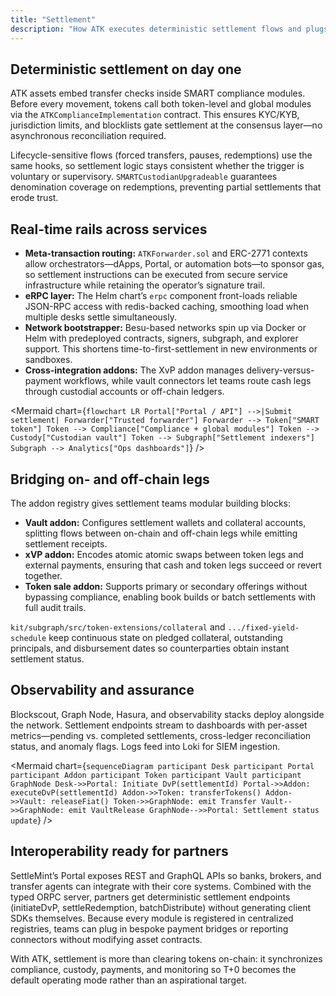 ```yaml
---
title: "Settlement"
description: "How ATK executes deterministic settlement flows and plugs into external rails without bespoke glue."
---
```


## Deterministic settlement on day one

ATK assets embed transfer checks inside SMART compliance modules. Before every movement, tokens call both token-level and global modules via the `ATKComplianceImplementation` contract. This ensures KYC/KYB, jurisdiction limits, and blocklists gate settlement at the consensus layer—no asynchronous reconciliation required.

Lifecycle-sensitive flows (forced transfers, pauses, redemptions) use the same hooks, so settlement logic stays consistent whether the trigger is voluntary or supervisory. `SMARTCustodianUpgradeable` guarantees denomination coverage on redemptions, preventing partial settlements that erode trust.

## Real-time rails across services

- **Meta-transaction routing:** `ATKForwarder.sol` and ERC-2771 contexts allow orchestrators—dApps, Portal, or automation bots—to sponsor gas, so settlement instructions can be executed from secure service infrastructure while retaining the operator’s signature trail.
- **eRPC layer:** The Helm chart’s `erpc` component front-loads reliable JSON-RPC access with redis-backed caching, smoothing load when multiple desks settle simultaneously.
- **Network bootstrapper:** Besu-based networks spin up via Docker or Helm with predeployed contracts, signers, subgraph, and explorer support. This shortens time-to-first-settlement in new environments or sandboxes.
- **Cross-integration addons:** The XvP addon manages delivery-versus-payment workflows, while vault connectors let teams route cash legs through custodial accounts or off-chain ledgers.

<Mermaid
  chart={`
flowchart LR
  Portal["Portal / API"] -->|Submit settlement| Forwarder["Trusted forwarder"]
  Forwarder --> Token["SMART token"]
  Token --> Compliance["Compliance + global modules"]
  Token --> Custody["Custodian vault"]
  Token --> Subgraph["Settlement indexers"]
  Subgraph --> Analytics["Ops dashboards"]
`}
/>

## Bridging on- and off-chain legs

The addon registry gives settlement teams modular building blocks:

- **Vault addon:** Configures settlement wallets and collateral accounts, splitting flows between on-chain and off-chain legs while emitting settlement receipts.
- **xVP addon:** Encodes atomic atomic swaps between token legs and external payments, ensuring that cash and token legs succeed or revert together.
- **Token sale addon:** Supports primary or secondary offerings without bypassing compliance, enabling book builds or batch settlements with full audit trails.

`kit/subgraph/src/token-extensions/collateral` and `.../fixed-yield-schedule` keep continuous state on pledged collateral, outstanding principals, and disbursement dates so counterparties obtain instant settlement status.

## Observability and assurance

Blockscout, Graph Node, Hasura, and observability stacks deploy alongside the network. Settlement endpoints stream to dashboards with per-asset metrics—pending vs. completed settlements, cross-ledger reconciliation status, and anomaly flags. Logs feed into Loki for SIEM ingestion.

<Mermaid
  chart={`
sequenceDiagram
  participant Desk
  participant Portal
  participant Addon
  participant Token
  participant Vault
  participant GraphNode
  Desk->>Portal: Initiate DvP(settlementId)
  Portal->>Addon: executeDvP(settlementId)
  Addon->>Token: transferTokens()
  Addon->>Vault: releaseFiat()
  Token->>GraphNode: emit Transfer
  Vault-->>GraphNode: emit VaultRelease
  GraphNode-->>Portal: Settlement status update
`}
/>

## Interoperability ready for partners

SettleMint’s Portal exposes REST and GraphQL APIs so banks, brokers, and transfer agents can integrate with their core systems. Combined with the typed ORPC server, partners get deterministic settlement endpoints (initiateDvP, settleRedemption, batchDistribute) without generating client SDKs themselves. Because every module is registered in centralized registries, teams can plug in bespoke payment bridges or reporting connectors without modifying asset contracts.

With ATK, settlement is more than clearing tokens on-chain: it synchronizes compliance, custody, payments, and monitoring so T+0 becomes the default operating mode rather than an aspirational target.
